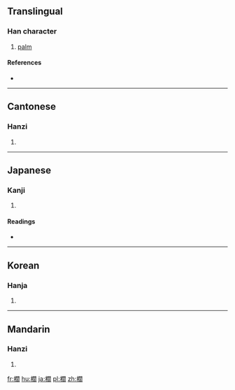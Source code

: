 {{also|榈}}
==Translingual==

===Han character===
{{Han char|rn=75|rad=木|as=15|sn=19|four=4792<sub>0</sub>|canj=木日弓口 (DANR)}}

# [[palm]]

====References====
* {{Han ref|kx=0560.220|dkj=15815|dj=0949.200|hdz=21311.050|uh=6ADA|ud=27354|bh=C371|bd=50033}}

----

==Cantonese==

===Hanzi===
{{yue-hanzi|jyut=|y=leui4|sim=榈}}

# {{defn|lang=yue|sort=木15}}

----

==Japanese==

===Kanji===
{{ja-kanji|grade=|rs=木15}}

# {{defn|lang=ja|sort=木15}}

====Readings====
* {{ja-readings|on=[[りょ]] (ryo), [[ろ]] (ro)|kun=[[かりん]] (karin)}}

----

==Korean==

===Hanja===
{{ko-hanja|hangeul=[[려]]>[[여]]|eumhun=|rv=ryeo>yeo|mr=ryŏ>yŏ|y=lye>ye}}

# {{defn|lang=ko|sort=木15}}

----

==Mandarin==

===Hanzi===
{{cmn-hanzi|sim=榈|pin=[[lǘ]] ([[lü2]])|wg=lü<sup>2</sup>}}

# {{defn|lang=cmn|sort=木15}}

[[fr:櫚]]
[[hu:櫚]]
[[ja:櫚]]
[[pl:櫚]]
[[zh:櫚]]